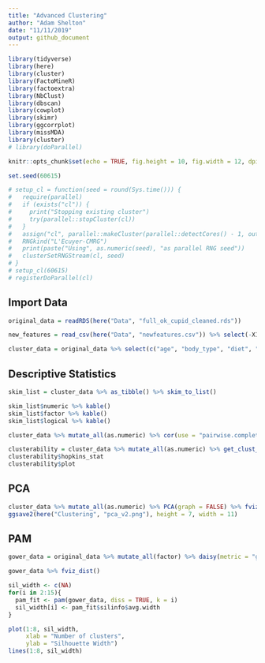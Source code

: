```yaml
---
title: "Advanced Clustering"
author: "Adam Shelton"
date: "11/11/2019"
output: github_document
---
```


```r
library(tidyverse)
library(here)
library(cluster)
library(FactoMineR)
library(factoextra)
library(NbClust)
library(dbscan)
library(cowplot)
library(skimr)
library(ggcorrplot)
library(missMDA)
library(cluster)
# library(doParallel)

knitr::opts_chunk$set(echo = TRUE, fig.height = 10, fig.width = 12, dpi = 400)

set.seed(60615)

# setup_cl = function(seed = round(Sys.time())) {
#   require(parallel)
#   if (exists("cl")) {
#     print("Stopping existing cluster")
#     try(parallel::stopCluster(cl))
#   }
#   assign("cl", parallel::makeCluster(parallel::detectCores() - 1, outfile = "out.txt"), envir = globalenv())
#   RNGkind("L'Ecuyer-CMRG")
#   print(paste("Using", as.numeric(seed), "as parallel RNG seed"))
#   clusterSetRNGStream(cl, seed)
# }
# setup_cl(60615)
# registerDoParallel(cl)
```

## Import Data
```r
original_data = readRDS(here("Data", "full_ok_cupid_cleaned.rds"))

new_features = read_csv(here("Data", "newfeatures.csv")) %>% select(-X1) %>% as.matrix() %>% scale()

cluster_data = original_data %>% select(c("age", "body_type", "diet", "drinks", "drugs", "education", "ethnicity", "job", "orientation", "religion", "sex", "smokes", "status", "sign_import", "dogs", "cats", "kids", "multi_ling", "days_since_online", "distance")) %>% mutate_if(is.character, factor) %>% filter(distance < 50) %>% select(-distance) %>% .[sample(1:nrow(.), 500), ]
```
<!--
# Take 1

## PCA
```r
PCA(new_features, graph = FALSE) %>% fviz_pca_biplot(label = "var", col.var = "red", col.ind = "grey")
ggsave2(here("Clustering", "pca.png"), height = 7, width = 11)
```



## CLARA
```r
#nb <- NbClust(new_features, distance = "euclidean", min.nc = 2, max.nc = 10, method = "complete", index ="all")

build_clara = function(x) {
  clara(new_features, x)
}

clara_mods = lapply(1:10, build_clara)

clara_viz = lapply(clara_mods[2:10], fviz_cluster, labelsize = 0)
plot_grid(plotlist = clara_viz)

ggsave2(here("Clustering", "clara_all.png"), height = 7, width = 11)

clara_viz[[2]]
ggsave2(here("Clustering", "clara_three.png"), height = 7, width = 11)

```

## DBSCAN
```r
kNNdistplot(new_features, k = ncol(new_features) - 1)
abline(h= 0.5, col = "red", lty=2)
test = dbscan(new_features, 0.5)

fviz_cluster(test, new_features, labelsize = 0)
```

# Take 2
-->
## Descriptive Statistics
```r
skim_list = cluster_data %>% as_tibble() %>% skim_to_list()

skim_list$numeric %>% kable()
skim_list$factor %>% kable()
skim_list$logical %>% kable()

cluster_data %>% mutate_all(as.numeric) %>% cor(use = "pairwise.complete.obs") %>% ggcorrplot()

clusterability = cluster_data %>% mutate_all(as.numeric) %>% get_clust_tendency(n = 50)
clusterability$hopkins_stat
clusterability$plot
```


## PCA
```r
cluster_data %>% mutate_all(as.numeric) %>% PCA(graph = FALSE) %>% fviz_pca_biplot(label = "var", col.var = "red", col.ind = "grey")
ggsave2(here("Clustering", "pca_v2.png"), height = 7, width = 11)
```

## PAM
```r
gower_data = original_data %>% mutate_all(factor) %>% daisy(metric = "gower")

gower_data %>% fviz_dist()

sil_width <- c(NA)
for(i in 2:15){  
  pam_fit <- pam(gower_data, diss = TRUE, k = i)  
  sil_width[i] <- pam_fit$silinfo$avg.width  
}

plot(1:8, sil_width,
     xlab = "Number of clusters",
     ylab = "Silhouette Width")
lines(1:8, sil_width)
```


